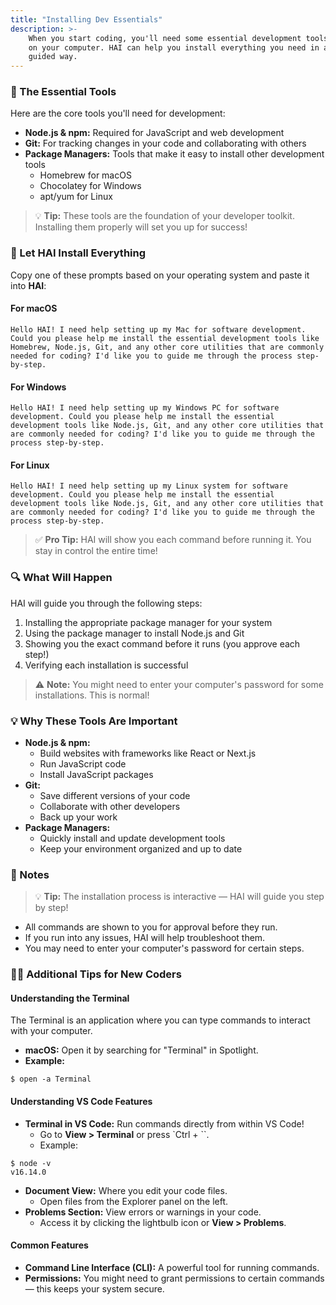 ```yaml
---
title: "Installing Dev Essentials"
description: >-
    When you start coding, you'll need some essential development tools installed
    on your computer. HAI can help you install everything you need in a safe,
    guided way.
---
```


### 🧰 The Essential Tools

Here are the core tools you'll need for development:

-   **Node.js & npm:** Required for JavaScript and web development
-   **Git:** For tracking changes in your code and collaborating with others
-   **Package Managers:** Tools that make it easy to install other development tools
    -   Homebrew for macOS
    -   Chocolatey for Windows
    -   apt/yum for Linux

> 💡 **Tip:** These tools are the foundation of your developer toolkit. Installing them properly will set you up for success!

### 🚀 Let HAI Install Everything

Copy one of these prompts based on your operating system and paste it into **HAI**:

#### For macOS

```
Hello HAI! I need help setting up my Mac for software development. Could you please help me install the essential development tools like Homebrew, Node.js, Git, and any other core utilities that are commonly needed for coding? I'd like you to guide me through the process step-by-step.
```

#### For Windows

```
Hello HAI! I need help setting up my Windows PC for software development. Could you please help me install the essential development tools like Node.js, Git, and any other core utilities that are commonly needed for coding? I'd like you to guide me through the process step-by-step.
```

#### For Linux

```
Hello HAI! I need help setting up my Linux system for software development. Could you please help me install the essential development tools like Node.js, Git, and any other core utilities that are commonly needed for coding? I'd like you to guide me through the process step-by-step.
```

> ✅ **Pro Tip:** HAI will show you each command before running it. You stay in control the entire time!

### 🔍 What Will Happen

HAI will guide you through the following steps:

1. Installing the appropriate package manager for your system
2. Using the package manager to install Node.js and Git
3. Showing you the exact command before it runs (you approve each step!)
4. Verifying each installation is successful

> ⚠️ **Note:** You might need to enter your computer's password for some installations. This is normal!

### 💡 Why These Tools Are Important

-   **Node.js & npm:**
    -   Build websites with frameworks like React or Next.js
    -   Run JavaScript code
    -   Install JavaScript packages
-   **Git:**
    -   Save different versions of your code
    -   Collaborate with other developers
    -   Back up your work
-   **Package Managers:**
    -   Quickly install and update development tools
    -   Keep your environment organized and up to date

### 🧩 Notes

> 💡 **Tip:** The installation process is interactive — HAI will guide you step by step!

-   All commands are shown to you for approval before they run.
-   If you run into any issues, HAI will help troubleshoot them.
-   You may need to enter your computer's password for certain steps.

### 🧑‍💻 Additional Tips for New Coders

#### Understanding the Terminal

The Terminal is an application where you can type commands to interact with your computer.

-   **macOS:** Open it by searching for "Terminal" in Spotlight.
-   **Example:**

```
$ open -a Terminal
```

#### Understanding VS Code Features

-   **Terminal in VS Code:** Run commands directly from within VS Code!
    -   Go to **View > Terminal** or press \`Ctrl + \`\`.
    -   Example:

```
$ node -v
v16.14.0
```

-   **Document View:** Where you edit your code files.
    -   Open files from the Explorer panel on the left.
-   **Problems Section:** View errors or warnings in your code.
    -   Access it by clicking the lightbulb icon or **View > Problems**.

#### Common Features

-   **Command Line Interface (CLI):** A powerful tool for running commands.
-   **Permissions:** You might need to grant permissions to certain commands — this keeps your system secure.
